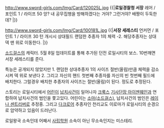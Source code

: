 http://www.sword-girls.com/Img/Card/120025L.jpg
{{|'''로일경찰청 서장'''
레어 / 포인트 1 / 라이프 50
앙? 내 공무집행을 방해하겠다는 거야? 그런거야? 배짱이 두둑한데? 
{{{#0000ff 로일경찰청 서장 세레스티입니다. 현재 공무수행중이니 협조를 부탁드립니다. ..뭐해? 어서 시작해.}}}|}}

http://www.sword-girls.com/Img/Card/100181L.jpg
{{|'''서장 세레스티'''
언커먼 / 포인트 1 / 라이프 30
턴 개시시 상대필드 랜덤한 추종자 1의 체력 -2. 해당추종자는 상대 덱 맨 위로 이동한다.
{{{#0000ff 이거 참 아무리 서장이라지만 상부에서는 나를 너무 물로 보는 것 같은데. 납치사건이라고? 웃음이 나오겠어.}}}|}}

[[소드걸스]]의 캐릭터.
5월 8일 업데이트를 통해 추가된 던전 로일시티의 보스. 10번깨면 서장 세레스티를 준다. 

특능은 공개되지 않았지만 
1. 랜덤한 상대추종자 1의 사이즈 절반(올림)만큼 체력을 감소시켜 덱 위로 보낸다
2. 그리고 자신의 핸드 첫번째 추종자를 자신의 빈 첫번째 필드에 배치한다. 그럴경우 배치한 추종자의 사이즈는 절반(올림)이 된다.
정도로 추정된다.

스토리는 로일시티에서 [[어린이]] [[납치]]사건이 일어나자 [[크룩스]] [[기사단장 아이젠웨인]]과 연합하여 납치사건의 범인을 쫓고있다. 어린이는 [[소마(소드걸스)]], 납치사건의 범인은 [[레이나 센트리버]]로 추정중. 그리고 [[다크로어]] 추종자인 천리교도 이로마가 로일시티의 순경으로 암약하고 있음이 드러난다.

로일왕국 소속인데 어째서 [[사립학원]] 소속이 아닌 무소속인지는 미스테리.
